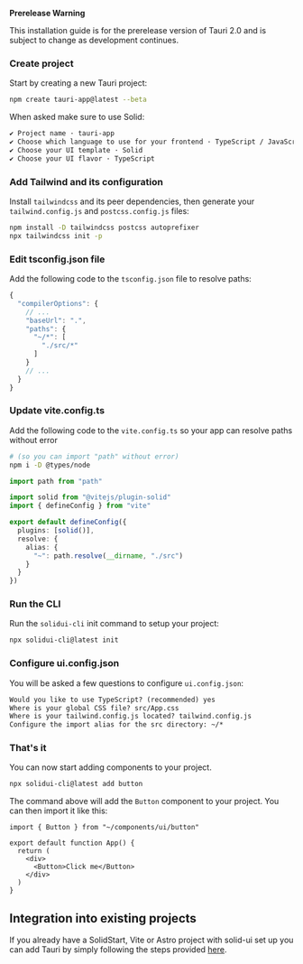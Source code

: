 
<MDXHeader title="Tauri" description="Install and configure Tauri." />

<Callout variant="warning" class="mt-4">

<IconAlertTriangle class="size-10" /> **Prerelease Warning**

This installation guide is for the prerelease version of Tauri 2.0 and is subject to change as development continues.

</Callout>

<Steps>

### Create project

Start by creating a new Tauri project:

```bash
npm create tauri-app@latest --beta
```

When asked make sure to use Solid:

```txt showLineNumbers
✔ Project name · tauri-app
✔ Choose which language to use for your frontend · TypeScript / JavaScript
✔ Choose your UI template · Solid
✔ Choose your UI flavor · TypeScript
```

### Add Tailwind and its configuration

Install `tailwindcss` and its peer dependencies, then generate your `tailwind.config.js` and `postcss.config.js` files:

```bash
npm install -D tailwindcss postcss autoprefixer
npx tailwindcss init -p
```

### Edit tsconfig.json file

Add the following code to the `tsconfig.json` file to resolve paths:

```ts {4-9}
{
  "compilerOptions": {
    // ...
    "baseUrl": ".",
    "paths": {
      "~/*": [
        "./src/*"
      ]
    }
    // ...
  }
}
```

### Update vite.config.ts

Add the following code to the `vite.config.ts` so your app can resolve paths without error

```bash
# (so you can import "path" without error)
npm i -D @types/node
```

```ts
import path from "path"

import solid from "@vitejs/plugin-solid"
import { defineConfig } from "vite"

export default defineConfig({
  plugins: [solid()],
  resolve: {
    alias: {
      "~": path.resolve(__dirname, "./src")
    }
  }
})
```

### Run the CLI

Run the `solidui-cli` init command to setup your project:

```bash
npx solidui-cli@latest init
```

### Configure ui.config.json

You will be asked a few questions to configure `ui.config.json`:

```txt showLineNumbers
Would you like to use TypeScript? (recommended) yes
Where is your global CSS file? src/App.css
Where is your tailwind.config.js located? tailwind.config.js
Configure the import alias for the src directory: ~/*
```

### That's it

You can now start adding components to your project.

```bash
npx solidui-cli@latest add button
```

The command above will add the `Button` component to your project. You can then import it like this:

```tsx {1,6} showLineNumbers
import { Button } from "~/components/ui/button"

export default function App() {
  return (
    <div>
      <Button>Click me</Button>
    </div>
  )
}
```

</Steps>

## Integration into existing projects

If you already have a SolidStart, Vite or Astro project with solid-ui set up you can add Tauri by simply following the steps provided [here](https://tauri.app/v1/guides/getting-started/setup/integrate/).
